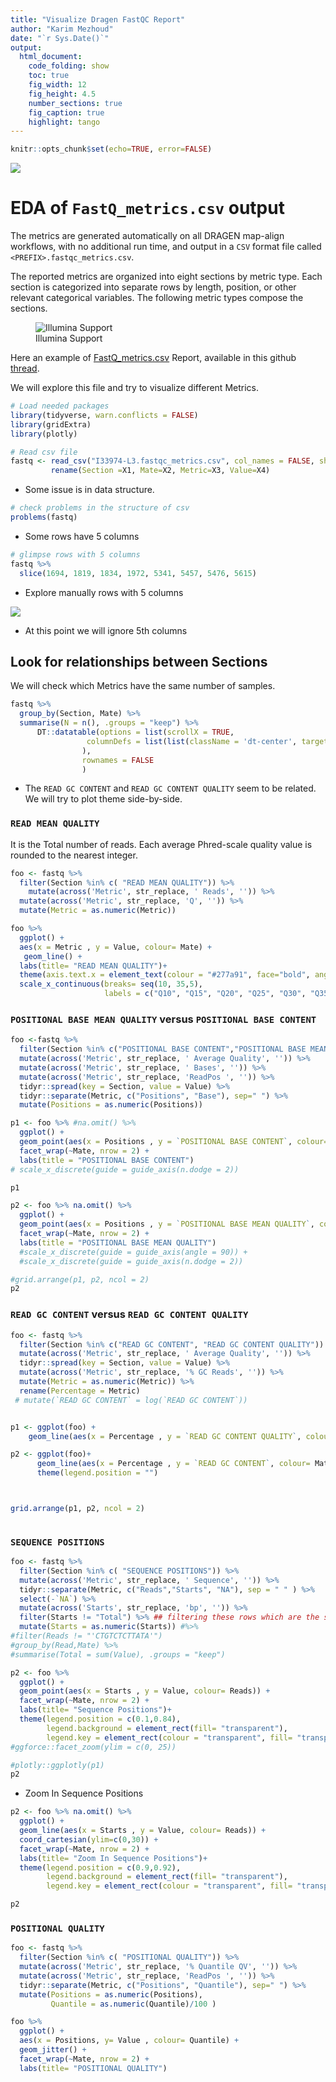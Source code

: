 ```yaml
---
title: "Visualize Dragen FastQC Report"
author: "Karim Mezhoud"
date: "`r Sys.Date()`"
output: 
  html_document:
    code_folding: show
    toc: true
    fig_width: 12
    fig_height: 4.5
    number_sections: true
    fig_caption: true
    highlight: tango
---
```


```r
knitr::opts_chunk$set(echo=TRUE, error=FALSE)
```

![](../doc/fastQC.png){style="display: block; margin: 0 auto"}

# EDA of `FastQ_metrics.csv` output

The metrics are generated automatically on all DRAGEN map-align workflows, with no additional run time, and output in a `CSV` format file called `<PREFIX>.fastqc_metrics.csv`. 

The reported metrics are organized into eight sections by metric type. Each section is categorized into separate rows by length, position, or other relevant categorical variables. The following metric types compose the sections. 

![Illumina Support](img/fastQC_structure.png?style=center){style="display: block; margin: 0 auto"}

Here an example of [FastQ_metrics.csv](https://github.com/ewels/MultiQC/files/9564840/I33974-L3.fastqc_metrics.csv) Report,  available in this github [thread](https://github.com/ewels/MultiQC/issues/1737).

We will explore this file and try to visualize different Metrics.

```r
# Load needed packages
library(tidyverse, warn.conflicts = FALSE)
library(gridExtra)
library(plotly)
```


```r
# Read csv file
fastq <- read_csv("I33974-L3.fastqc_metrics.csv", col_names = FALSE, show_col_types = FALSE) %>%
         rename(Section =X1, Mate=X2, Metric=X3, Value=X4)

```

* Some issue is in data structure.

```r
# check problems in the structure of csv
problems(fastq)
```
* Some rows have 5 columns

```r
# glimpse rows with 5 columns
fastq %>%
  slice(1694, 1819, 1834, 1972, 5341, 5457, 5476, 5615)
```

* Explore manually rows with 5 columns

![](img/problem.png){style="display: block; margin: 0 auto" }

* At this point we will ignore 5th columns

## Look for relationships between Sections

We will check which Metrics have the same number of samples.

```r
fastq %>%
  group_by(Section, Mate) %>%
  summarise(N = n(), .groups = "keep") %>%
      DT::datatable(options = list(scrollX = TRUE,
                 columnDefs = list(list(className = 'dt-center', targets = "_all"))
                ),
                rownames = FALSE
                )
```

* The `READ GC CONTENT` and `READ GC CONTENT QUALITY` seem to be related.  We will try to plot theme side-by-side.


### `READ MEAN QUALITY`

It is the Total number of reads. Each average Phred-scale quality value is rounded to the nearest integer.

```r
foo <- fastq %>%
  filter(Section %in% c( "READ MEAN QUALITY")) %>%
    mutate(across('Metric', str_replace, ' Reads', '')) %>%
  mutate(across('Metric', str_replace, 'Q', '')) %>%
  mutate(Metric = as.numeric(Metric)) 

foo %>%
  ggplot() +
  aes(x = Metric , y = Value, colour= Mate) +
   geom_line() +
  labs(title= "READ MEAN QUALITY")+
  theme(axis.text.x = element_text(colour = "#277a91", face="bold", angle = 45))+
  scale_x_continuous(breaks= seq(10, 35,5),
                     labels = c("Q10", "Q15", "Q20", "Q25", "Q30", "Q35"))

```

###  `POSITIONAL BASE MEAN QUALITY` versus `POSITIONAL BASE CONTENT`

```r
foo <-fastq %>%
  filter(Section %in% c("POSITIONAL BASE CONTENT","POSITIONAL BASE MEAN QUALITY"))  %>%
  mutate(across('Metric', str_replace, ' Average Quality', '')) %>%
  mutate(across('Metric', str_replace, ' Bases', '')) %>%
  mutate(across('Metric', str_replace, 'ReadPos ', '')) %>%
  tidyr::spread(key = Section, value = Value) %>%
  tidyr::separate(Metric, c("Positions", "Base"), sep=" ") %>%
  mutate(Positions = as.numeric(Positions)) 

p1 <- foo %>% #na.omit() %>%
  ggplot() +
  geom_point(aes(x = Positions , y = `POSITIONAL BASE CONTENT`, colour= Base)) +
  facet_wrap(~Mate, nrow = 2) +
  labs(title = "POSITIONAL BASE CONTENT")
# scale_x_discrete(guide = guide_axis(n.dodge = 2)) 

p1


```


```r


p2 <- foo %>% na.omit() %>%
  ggplot() +
  geom_point(aes(x = Positions , y = `POSITIONAL BASE MEAN QUALITY`, colour= Base)) +
  facet_wrap(~Mate, nrow = 2) +
  labs(title = "POSITIONAL BASE MEAN QUALITY")
  #scale_x_discrete(guide = guide_axis(angle = 90)) +
  #scale_x_discrete(guide = guide_axis(n.dodge = 2)) 

#grid.arrange(p1, p2, ncol = 2)
p2
```

### `READ GC CONTENT` versus `READ GC CONTENT QUALITY`

```r

foo <- fastq %>%
  filter(Section %in% c("READ GC CONTENT", "READ GC CONTENT QUALITY")) %>%
  mutate(across('Metric', str_replace, ' Average Quality', '')) %>%
  tidyr::spread(key = Section, value = Value) %>%
  mutate(across('Metric', str_replace, '% GC Reads', '')) %>%
  mutate(Metric = as.numeric(Metric)) %>%
  rename(Percentage = Metric)
 # mutate(`READ GC CONTENT` = log(`READ GC CONTENT`)) 


p1 <- ggplot(foo) +
    geom_line(aes(x = Percentage , y = `READ GC CONTENT QUALITY`, colour= Mate))

p2 <- ggplot(foo)+
      geom_line(aes(x = Percentage , y = `READ GC CONTENT`, colour= Mate))+
      theme(legend.position = "")



grid.arrange(p1, p2, ncol = 2)
  

```


### `SEQUENCE POSITIONS`

```r
foo <- fastq %>%
  filter(Section %in% c( "SEQUENCE POSITIONS")) %>%
  mutate(across('Metric', str_replace, ' Sequence', '')) %>%
  tidyr::separate(Metric, c("Reads","Starts", "NA"), sep = " " ) %>%
  select(-`NA`) %>%
  mutate(across('Starts', str_replace, 'bp', '')) %>%
  filter(Starts != "Total") %>% ## filtering these rows which are the some of each read.
  mutate(Starts = as.numeric(Starts)) #%>%
#filter(Reads != "'CTGTCTCTTATA'")
#group_by(Read,Mate) %>%
#summarise(Total = sum(Value), .groups = "keep")

p2 <- foo %>% 
  ggplot() +
  geom_point(aes(x = Starts , y = Value, colour= Reads)) +
  facet_wrap(~Mate, nrow = 2) +
  labs(title= "Sequence Positions")+
  theme(legend.position = c(0.1,0.84), 
        legend.background = element_rect(fill= "transparent"),
        legend.key = element_rect(colour = "transparent", fill= "transparent"))
#ggforce::facet_zoom(ylim = c(0, 25))

#plotly::ggplotly(p1)
p2
```



* Zoom In Sequence Positions

```r
p2 <- foo %>% na.omit() %>%
  ggplot() +
  geom_line(aes(x = Starts , y = Value, colour= Reads)) +
  coord_cartesian(ylim=c(0,30)) +
  facet_wrap(~Mate, nrow = 2) +
  labs(title= "Zoom In Sequence Positions")+
  theme(legend.position = c(0.9,0.92), 
        legend.background = element_rect(fill= "transparent"),
        legend.key = element_rect(colour = "transparent", fill= "transparent"))

p2
```



### `POSITIONAL QUALITY`

```r
foo <- fastq %>%
  filter(Section %in% c( "POSITIONAL QUALITY")) %>%
  mutate(across('Metric', str_replace, '% Quantile QV', '')) %>%
  mutate(across('Metric', str_replace, 'ReadPos ', '')) %>%
  tidyr::separate(Metric, c("Positions", "Quantile"), sep=" ") %>%
  mutate(Positions = as.numeric(Positions),
         Quantile = as.numeric(Quantile)/100 )

foo %>%
  ggplot() +
  aes(x = Positions, y= Value , colour= Quantile) +
  geom_jitter() +
  facet_wrap(~Mate, nrow = 2) +
  labs(title= "POSITIONAL QUALITY")
  
```

